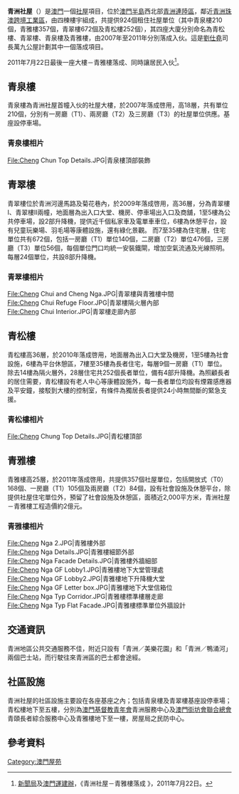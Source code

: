'''青洲社屋'''（{{lang-pt|Habitação Social da Ilha Verde}}）是[[澳門|澳門]]一個[[澳門社會房屋|社屋]]項目，位於[[澳門半島|澳門半島]]西北部[[青洲_(澳門)|青洲連陸區]]，鄰近[[珠澳跨境工業區|青洲珠澳跨境工業區]]，由四楝樓宇組成，共提供924個租住社屋單位（其中青泉樓210個，青雅樓357個，青翠樓672個及青松樓252個），其四座大廈分別命名為青松樓、青翠樓、青泉樓及青雅樓，由2007年至2011年分別落成入伙。這是[[劉仕堯|劉仕堯]]司長萬九公屋計劃其中一個落成項目。

2011年7月22日最後一座大樓－青雅樓落成、同時讓居民入伙<ref>[[澳門特別行政區新聞局|新聞局]]及[[澳門運建辦|澳門運建辦]]，《青洲社屋－青雅樓落成 》，2011年7月22日。</ref>。

==青泉樓==
{{Infobox building
| building_name       = 青洲社屋 - 青泉樓
| native_building_name= <!-- 建築名（本地語言） -->
| former_names        = <!-- 原名 -->
| alternate_names     = <!-- 別名 -->
| image               = Cheng Chun1.JPG
| image_size          = 250
| caption             = 青泉樓外部
| map_type            = <!--  -->
| altitude            = <!-- 海拔（不是建築高度！） -->
| building_type       = 社屋
| architectural_style = 
| structural_system   = 
| cost                = 
| ren_cost            = 
| location            = [[澳門半島|澳門半島]]西北部[[青洲_(澳門)|青洲]]，鄰近[[珠澳跨境工業區|青洲珠澳跨境工業區]]
| address             = <!-- 地址 -->
| client              = <!-- 託建人 -->
| owner               = {{MSAR}}房屋局
| current_tenants     = 
| landlord            = 
| coordinates         = 
| start_date          = 
| completion_date     = 2007年
| inauguration_date   = 
| renovation_date     = 
| demolition_date     = 
| destruction_date    = 
| height              = 
| diameter            = 
| other_dimensions    = 
| floor_count         = 18層
| floor_area          = 
| main_contractor     = 
| architect           = 
| architecture_firm   = 
| structural_engineer = 
| services_engineer   = 
| civil_engineer      = 
| other_designers     = 
| quantity_surveyor   = 
| awards              = 
| ren_architect       = 
| ren_firm            = 
| ren_str_engineer    = 
| ren_serv_engineer   = 
| ren_civ_engineer    = 
| ren_oth_designers   = 
| ren_qty_surveyor    = 
| ren_awards          = 
| references          = 
}}
青泉樓為青洲社屋首幢入伙的社屋大樓，於2007年落成啓用，高18層，共有單位210個，分別有一房廳（T1）、兩房廳（T2）及三房廳（T3）的社屋單位供應。基座設停車場。

===青泉樓相片===
<gallery>
File:Cheng Chun Top Details.JPG|青泉樓頂部裝飾<br />
</gallery>

==青翠樓==
{{Infobox building
| building_name       = 青洲社屋 - 青翠樓
| native_building_name= 
| former_names        = 
| alternate_names     = 
| image               = Cheng Chui Top Details.JPG
| image_size          = 250
| caption             = 青翠樓頂部裝飾
| map_type            = <!--  -->
| altitude            = <!-- 海拔（不是建築高度！） -->
| building_type       = 社屋
| architectural_style = <!-- 建築風格 -->
| structural_system   = <!-- 結構系統 -->
| cost                = <!-- 造價 -->
| ren_cost            = <!-- 翻新造價 -->
| location            = 
| address             = 青洲河邊馬路及菊花巷內
| client              = <!-- 託建人 -->
| owner               = {{MSAR}}房屋局
| current_tenants     = 
| landlord            = 
| coordinates         = 
| start_date          = 
| completion_date     = 2009年
| inauguration_date   = 
| renovation_date     = 
| demolition_date     = 
| destruction_date    = 
| height              = 
| diameter            = 
| other_dimensions    = 
| floor_count         = 36層
| floor_area          = 
| main_contractor     = 
| architect           = 
| architecture_firm   = 
| structural_engineer = 
| services_engineer   = 
| civil_engineer      = 
| other_designers     = 
| quantity_surveyor   =
| awards              = 
| ren_architect       = 
| ren_firm            = 
| ren_str_engineer    = 
| ren_serv_engineer   = 
| ren_civ_engineer    = 
| ren_oth_designers   = 
| ren_qty_surveyor    = 
| ren_awards          = 
| references          = 
}}
青翠樓位於青洲河邊馬路及菊花巷內，於2009年落成啓用，高36層，分為青翠樓I、青翠樓II兩幢，地面層為出入口大堂、機房、停車場出入口及商舖，1至5樓為公共停車場，設2部升降機，提供近千個私家車及電單車車位，6樓為休憩平台，設有兒童玩樂場、羽毛場等康體設施，還有綠化景觀。 
而7至35樓為住宅層，住宅單位共有672個，包括一房廳（T1）單位140個，二房廳（T2）單位476個，三房廳（T3）單位56個，每個單位門口均統一安裝鐵閘，增加空氣流通及光線照明。每層24個單位，共設8部升降機。

===青翠樓相片===
<gallery>
File:Cheng Chui and Cheng Nga.JPG|青翠樓與青雅樓中間<br />
File:Cheng Chui Refuge Floor.JPG|青翠樓隔火層內部<br />
File:Cheng Chui Interior.JPG|青翠樓走廊內部<br />
</gallery>

==青松樓==
{{Infobox building
| building_name       = 青洲社屋 - 青松樓
| native_building_name= <!-- 建築名（本地語言） -->
| former_names        = <!-- 原名 -->
| alternate_names     = <!-- 別名 -->
| image               = Cheng Chung 1.JPG
| image_size          = 200
| caption             = 青松樓外部
| map_type            = <!--  -->
| altitude            = <!-- 海拔（不是建築高度！） -->
| building_type       = 社屋
| architectural_style = <!-- 建築風格 -->
| structural_system   = <!-- 結構系統 -->
| cost                = <!-- 造價 -->
| ren_cost            = <!-- 翻新造價 -->
| location            = <!-- 地點 -->
| address             = <!-- 地址 -->
| client              = <!-- 託建人 -->
| owner               = {{MSAR}}房屋局
| current_tenants     = <!-- 現今租賃者 -->
| landlord            = <!--  -->
| coordinates         = <!--  -->
| start_date          = <!-- 動工日期 -->
| completion_date     = 2010年
| inauguration_date   = <!-- 揭幕日期 -->
| renovation_date     = <!--  -->
| demolition_date     = <!--  -->
| destruction_date    = <!-- 拆除日期 -->
| height              = <!-- 高度 -->
| diameter            = <!-- 直徑 -->
| other_dimensions    = <!-- 其他尺寸 -->
| floor_count         = 高36層
| floor_area          = <!-- 建築面積 -->
| main_contractor     = <!--  -->
| architect           = <!-- 建築師 -->
| architecture_firm   = <!-- 建築商 -->
| structural_engineer = <!--  -->
| services_engineer   = <!--  -->
| civil_engineer      = <!--  -->
| other_designers     = <!--  -->
| quantity_surveyor   = <!--  -->
| awards              = <!-- 獎項 -->
| ren_architect       = <!-- 翻新團隊 -->
| ren_firm            = <!-- 建築翻新商-->
| ren_str_engineer    = <!--  -->
| ren_serv_engineer   = <!--  -->
| ren_civ_engineer    = <!--  -->
| ren_oth_designers   = <!--  -->
| ren_qty_surveyor    = <!--  -->
| ren_awards          = <!-- 翻新獎項 -->
| references          = <!-- 參考 -->
}}
青松樓高36層，於2010年落成啓用，地面層為出入口大堂及機房，1至5樓為社會設施，6樓為平台休憩區，7樓至35樓為長者住宅，每層9個一房廳（T1）單位。除去14樓為隔火層外，28層住宅共252個長者單位，備有4部升降機。為照顧長者的居住需要，青松樓設有老人中心等康體設施外，每一長者單位均設有煙霧感應器及平安鐘，接駁到大樓的控制室，有條件為獨居長者提供24小時無間斷的緊急支援。

===青松樓相片===
<gallery>
File:Cheng Chung Top Details.JPG|青松樓頂部<br />
</gallery>

==青雅樓==
{{Infobox building
| building_name       = 青洲社屋 - 青雅樓
| native_building_name= <!-- 建築名（本地語言） -->
| former_names        = <!-- 原名 -->
| alternate_names     = <!-- 別名 -->
| image               = <!-- 圖片 --> Edificio Cheng Nga1.JPG
| image_size          = <!-- 圖片大小 -->
| caption             = <!-- 圖片說明 -->
| map_type            = <!--  -->
| altitude            = <!-- 海拔（不是建築高度！） -->
| building_type       = 社屋
| architectural_style = <!-- 建築風格 -->
| structural_system   = <!-- 結構系統 -->
| cost                = [[澳門幣|澳門幣]]約2億元
| ren_cost            = <!-- 翻新造價 -->
| location            = <!-- 地點 -->
| address             = <!-- 地址 -->
| client              = <!-- 託建人 -->
| owner               = {{MSAR}}房屋局
| current_tenants     = <!-- 現今租賃者 -->
| landlord            = <!--  -->
| coordinates         = <!--  -->
| start_date          = <!-- 動工日期 -->
| completion_date     = 2011年
| inauguration_date   = <!-- 揭幕日期 -->
| renovation_date     = <!--  -->
| demolition_date     = <!--  -->
| destruction_date    = <!-- 拆除日期 -->
| height              = <!-- 高度 -->
| diameter            = <!-- 直徑 -->
| other_dimensions    = <!-- 其他尺寸 -->
| floor_count         = 25層
| floor_area          = 近2,000平方米
| main_contractor     = <!--  -->
| architect           = <!-- 建築師 -->
| architecture_firm   = <!-- 建築商 -->
| structural_engineer = <!--  -->
| services_engineer   = <!--  -->
| civil_engineer      = <!--  -->
| other_designers     = <!--  -->
| quantity_surveyor   = <!--  -->
| awards              = <!-- 獎項 -->
| ren_architect       = <!-- 翻新團隊 -->
| ren_firm            = <!-- 建築翻新商-->
| ren_str_engineer    = <!--  -->
| ren_serv_engineer   = <!--  -->
| ren_civ_engineer    = <!--  -->
| ren_oth_designers   = <!--  -->
| ren_qty_surveyor    = <!--  -->
| ren_awards          = <!-- 翻新獎項 -->
| references          = <!-- 參考 -->
}}
青雅樓高25層，於2011年落成啓用，共提供357個社屋單位，包括開放式（T0）168個、一房廳（T1）105個及兩房廳（T2）84個，設有社會設施及休憩平台，除提供社屋住宅單位外，預留了社會設施及休憩區，面積近2,000平方米，青洲社屋－青雅樓工程造價約2億元。

===青雅樓相片===
<gallery>
File:Cheng Nga 2.JPG|青雅樓外部<br />
File:Cheng Nga Details.JPG|青雅樓細節外部<br />
File:Cheng Nga Facade Details.JPG|青雅樓外牆細部<br />
File:Cheng Nga GF Lobby1.JPG|青雅樓地下大堂管理處<br />
File:Cheng Nga GF Lobby2.JPG|青雅樓地下升降機大堂<br />
File:Cheng Nga GF Letter box.JPG|青雅樓地下大堂信箱位<br />
File:Cheng Nga Typ Corridor.JPG|青雅樓標準樓層走廊<br />
File:Cheng Nga Typ Flat Facade.JPG|青雅樓標準單位外牆設計<br />
</gallery>

==交通資訊==
青洲地區公共交通服務不佳，附近只設有「青洲／美樂花園」和「青洲／鴨涌河」兩個巴士站，而行駛往來青洲區的巴士都會途經。

==社區設施==
青洲社屋的社區設施主要設在各座基座之內；包括青泉樓及青翠樓基座設停車場；青松樓地下至五樓，分別為[[澳門基督教青年會|澳門基督教青年會]]青洲服務中心及[[澳門街坊會聯合總會|澳門街坊會聯合總會]]青頤長者綜合服務中心及青雅樓地下至一樓，房屋局之民防中心。

==參考資料==

{{reflist}}

{{澳門社會房屋}}

[[Category:澳門屋苑|Category:澳門屋苑]]